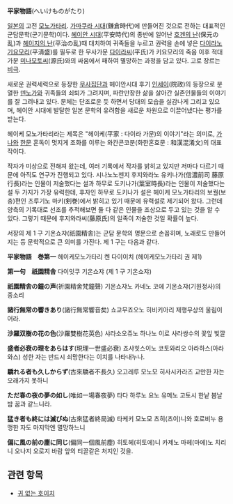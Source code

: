 '''平家物語'''(へいけものがたり)

[[일본]]의 고전 [[모노가타리]]. [[가마쿠라 시대]](鎌倉時代)에 만들어진 것으로 전하는 대표적인 군담문학(군기문학)이다. [[헤이안 시대]](平安時代)의 종반에 일어난 [[호겐의 난]](保元の乱)과 [[헤이지의 난]](平治の乱)때 대치하여 귀족들을 누르고 권력을 손에 넣은 [[다이라노 기요모리]](平淸盛)를 필두로 한 무사가문 [[다이라]]씨(平氏)가 키요모리의 죽음 이후 적대가문 [[미나모토]]씨(源氏)와의 싸움에서 패하여 멸망하는 과정을 담고 있다. 고로 장르는 [[비극]].

새로운 권력세력으로 등장한 [[무사]]집단과 헤이안시대 후기 [[인세이]](院政)의 등장으로 분열한 [[덴노]]가와 귀족들의 쇠퇴가 그려지며, 파란만장한 삶을 살아간 실존인물들의 이야기를 잘 그려내고 있다. 문체는 단조로운 듯 하면서 당대의 모습을 실감나게 그리고 있으며, 헤이안 시대에 발달한 일본 문학의 유려함을 새로운 차원으로 이끌어냈다는 평가를 받는다.

헤이케 모노가타리라는 제목은 "헤이케(平家 : 다이라 가문)의 이야기"라는 의미로, [[가나]]와 [[한문]] 훈독이 멋지게 조화를 이루는 와칸콘코분(화한혼효문 : 和漢混淆文)의 대표작이다.

작자가 미상으로 전해져 왔는데, 여러 기록에서 작자를 밝히고 있지만 저마다 다르기 때문에 아직도 연구가 진행되고 있다. 시나노노젠지 후지와라노 유키나가(信濃前司 藤原行長)라는 인물이 저술했다는 설과 하무로 도키나가(葉室時長)라는 인물이 저술했다는 설 두 가지가 가장 유력한데, 후자인 하무로 도키나가 설은 헤이케 모노가타리의 보궐(보충)편인 츠루기노 마키(剣巻)에서 밝히고 있기 때문에 유력설로 제기되어 왔다. 그런데 양측의 기록대로 선조를 추적해보면 둘 다 같은 인물을 조상으로 두고 있는 것을 알 수 있다. 그렇기 때문에 후지와라씨(藤原氏)의 일족이 저술한 것일 확률이 높다.

서장의 제 1 구 기온쇼쟈(祇園精舎)는 군담 문학의 명문으로 손꼽히며, 노래로도 만들어지는 등 문학적으로 큰 의미를 가진다. 제 1 구는 다음과 같다.

'''平家物語　巻第一'''
헤이케모노가타리 켄 다이이치
(헤이케모노가타리 권 제1)

'''第一句　祇園精舎'''
다이잇쿠 기온쇼쟈
(제 1 구 기온쇼쟈)


'''祇園精舎の鐘の声'''(祈園精舍梵鐘聲)
기온쇼쟈노 카네노 코에
기온쇼쟈(기원정사)의 종소리

'''諸行無常の響きあり'''(諸行無常響音矣)
쇼교무죠오노 히비키아리
제행무상의 울림이어라.

'''沙羅双樹の花の色'''(沙羅雙樹花英色)
샤라소오쥬노 하나노 이로
사라쌍수의 꽃잎 빛깔

'''盛者必衰の理をあらはす'''(現理一世盛必衰)
죠샤힛스이노 코토와리오 아라하스(아라와스)
성한 자는 반드시 쇠망한다는 이치를 나타내누나.

'''驕れる者も久しからず'''(古來驕者不長久)
오고레루 모노모 히사시카라즈
교만한 자는 오래가지 못하니

'''ただ春の夜の夢の如し'''(唯如一場春夜夢)
타다 하루노 요노 유메노 고토시
한낱 봄날 밤 꿈과 같느니라.

'''猛き者も終には滅びぬ'''(古來猛者終局滅)
타케키 모노모 츠히(츠이)니와 호로비누
용맹한 자도 마지막엔 멸망하느니

'''偏に風の前の塵に同じ'''(偏同一個風前塵)
히토헤(히토에)니 카제노 마헤(마에)노 치리니 오나지
오로지 바람 앞의 티끌같은 처지인 것을.

== 관련 항목 ==

* [[귀 없는 호이치]]
